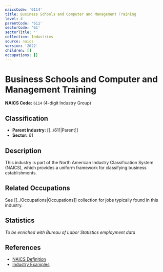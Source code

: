 ```yaml
---
naicsCode: '6114'
title: Business Schools and Computer and Management Training
level: 4
parentCode: '611'
sectorCode: '61'
sectorTitle: ''
collection: Industries
source: naics
version: '2022'
children: []
occupations: []
---
```

# Business Schools and Computer and Management Training

**NAICS Code:** `6114` (4-digit Industry Group)

## Classification

- **Parent Industry:** [[../611|Parent]]
- **Sector:** 61

## Description

This industry is part of the North American Industry Classification System (NAICS), which provides a uniform framework for classifying business establishments.

## Related Occupations

See [[../Occupations|Occupations]] collection for jobs typically found in this industry.

## Statistics

*To be enriched with Bureau of Labor Statistics employment data*

## References

- [NAICS Definition](https://www.census.gov/naics/)
- [Industry Examples](https://www.census.gov/naics/2022NAICS/)
